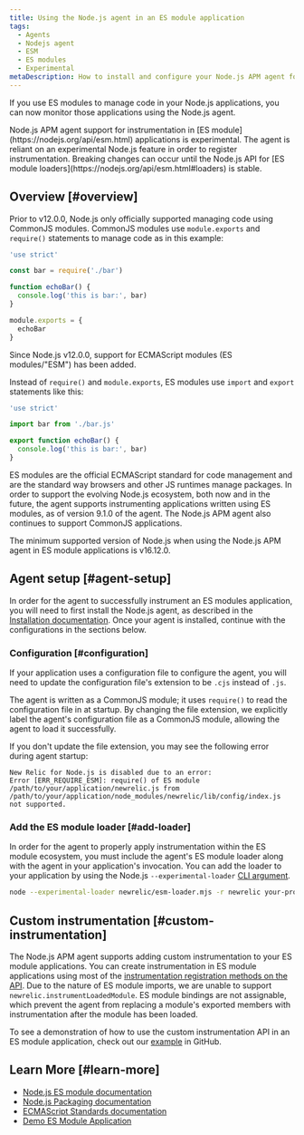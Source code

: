 ```yaml
---
title: Using the Node.js agent in an ES module application
tags:
  - Agents
  - Nodejs agent
  - ESM
  - ES modules
  - Experimental
metaDescription: How to install and configure your Node.js APM agent for an application that uses ES modules.
---
```


If you use ES modules to manage code in your Node.js applications, you can now monitor those applications using the Node.js agent.

<Callout variant="caution">
  Node.js APM agent support for instrumentation in [ES module](https://nodejs.org/api/esm.html) applications is experimental.
  The agent is reliant on an experimental Node.js feature in order to register instrumentation.
  Breaking changes can occur until the Node.js API for [ES module loaders](https://nodejs.org/api/esm.html#loaders) is stable.
</Callout>

## Overview [#overview]
Prior to v12.0.0, Node.js only officially supported managing code using CommonJS modules.
CommonJS modules use `module.exports` and `require()` statements to manage code as in this example:
```js
'use strict'

const bar = require('./bar')

function echoBar() {
  console.log('this is bar:', bar)
}

module.exports = {
  echoBar
}
```

Since Node.js v12.0.0, support for ECMAScript modules (ES modules/"ESM") has been added.

Instead of `require()` and `module.exports`, ES modules use `import` and `export` statements like this:
```js
'use strict'

import bar from './bar.js'

export function echoBar() {
  console.log('this is bar:', bar)
}
```

ES modules are the official ECMAScript standard for code management and are the standard way browsers and other JS runtimes manage packages. In order to support
the evolving Node.js ecosystem, both now and in the future, the agent supports instrumenting applications written using ES modules, as of version 9.1.0 of the agent.
The Node.js APM agent also continues to support CommonJS applications.

<Callout variant="important">
  The minimum supported version of Node.js when using the Node.js APM agent in ES module applications is v16.12.0.
</Callout>

## Agent setup [#agent-setup]

In order for the agent to successfully instrument an ES modules application, you will need to first install the Node.js agent, as described in the [Installation documentation](/docs/apm/agents/nodejs-agent/installation-configuration/install-nodejs-agent). Once your agent is installed, continue with the configurations in the sections below.

### Configuration [#configuration]
If your application uses a configuration file to configure the agent, you will need to update the configuration file's extension to be `.cjs` instead of `.js`.

The agent is written as a CommonJS module; it uses `require()` to read the configuration file in at startup.
By changing the file extension, we explicitly label the agent's configuration file as a CommonJS module, allowing the agent to load it successfully.

If you don't update the file extension, you may see the following error during agent startup:
```
New Relic for Node.js is disabled due to an error:
Error [ERR_REQUIRE_ESM]: require() of ES module /path/to/your/application/newrelic.js from /path/to/your/application/node_modules/newrelic/lib/config/index.js not supported.
```

### Add the ES module loader [#add-loader]
In order for the agent to properly apply instrumentation within the ES module ecosystem, you must include the agent's ES module loader along with the agent in your application's invocation.
You can add the loader to your application by using the Node.js `--experimental-loader` [CLI argument](https://nodejs.org/api/cli.html#--experimental-loadermodule).

```sh
node --experimental-loader newrelic/esm-loader.mjs -r newrelic your-program.js
```

## Custom instrumentation [#custom-instrumentation]
The Node.js APM agent supports adding custom instrumentation to your ES module applications.
You can create instrumentation in ES module applications using most of the [instrumentation registration methods on the API](/docs/apm/agents/nodejs-agent/api-guides/nodejs-agent-api/#custom-instrumentation-api).
Due to the nature of ES module imports, we are unable to support `newrelic.instrumentLoadedModule`. ES module bindings are not assignable, which prevent the agent from replacing a module's exported members with instrumentation after the module has been loaded.

To see a demonstration of how to use the custom instrumentation API in an ES module application, check out our [example](https://github.com/newrelic/newrelic-node-examples/blob/main/esm-app/custom-instrumentation/index.js) in GitHub.

## Learn More [#learn-more]
* [Node.js ES module documentation](https://nodejs.org/api/esm.html#introduction)
* [Node.js Packaging documentation](https://nodejs.org/api/packages.html#introduction)
* [ECMAScript Standards documentation](https://tc39.es/ecma262/#sec-modules)
* [Demo ES Module Application](https://github.com/newrelic/newrelic-node-examples/tree/main/esm-app)
